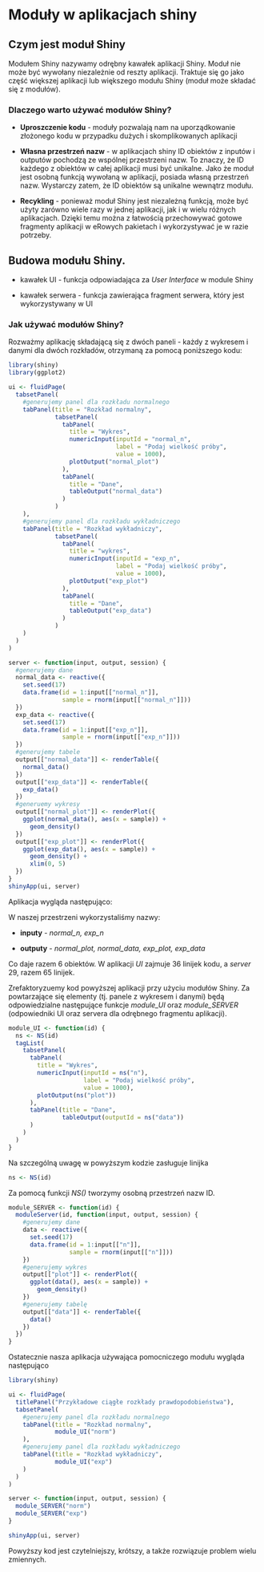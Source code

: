# Moduły w aplikacjach shiny

## Czym jest moduł Shiny

Modułem Shiny nazywamy odrębny kawałek aplikacji Shiny. Moduł nie może być wywołany niezależnie od reszty aplikacji. Traktuje się go jako część większej aplikacji lub większego modułu Shiny (moduł może składać się z modułów).

### Dlaczego warto używać modułów Shiny?

- **Uproszczenie kodu** - moduły pozwalają nam na uporządkowanie złożonego kodu w przypadku dużych i skomplikowanych aplikacji

- **Własna przestrzeń nazw** - w aplikacjach shiny ID obiektów z inputów i outputów pochodzą ze wspólnej przestrzeni nazw. To znaczy, że ID każdego z obiektów w całej aplikacji musi być unikalne. Jako że moduł jest osobną funkcją wywołaną w aplikacji, posiada własną przestrzeń nazw. Wystarczy zatem, że ID obiektów są unikalne wewnątrz modułu.

- **Recykling** - ponieważ moduł Shiny jest niezależną funkcją, może być użyty zarówno wiele razy w jednej aplikacji, jak i w wielu różnych aplikacjach. Dzięki temu można z łatwością przechowywać gotowe fragmenty aplikacji w eRowych pakietach i wykorzystywać je w razie potrzeby.

## Budowa modułu Shiny.

- kawałek UI - funkcja odpowiadająca za *User Interface* w module Shiny

- kawałek serwera - funkcja zawierająca fragment serwera, który jest wykorzystywany w UI

### Jak używać modułów Shiny?

Rozważmy aplikację składającą się z dwóch paneli - każdy z wykresem i danymi dla dwóch rozkładów, otrzymaną za pomocą poniższego kodu:\newline


```r
library(shiny)
library(ggplot2)

ui <- fluidPage(
  tabsetPanel(
    #generujemy panel dla rozkładu normalnego
    tabPanel(title = "Rozkład normalny",
             tabsetPanel(
               tabPanel(
                 title = "Wykres",
                 numericInput(inputId = "normal_n",
                              label = "Podaj wielkość próby", 
                              value = 1000),
                 plotOutput("normal_plot")
               ),
               tabPanel(
                 title = "Dane",
                 tableOutput("normal_data")
               )
             )
    ),
    #generujemy panel dla rozkładu wykładniczego
    tabPanel(title = "Rozkład wykładniczy",
             tabsetPanel(
               tabPanel(
                 title = "wykres",
                 numericInput(inputId = "exp_n",
                              label = "Podaj wielkość próby", 
                              value = 1000),
                 plotOutput("exp_plot")
               ),
               tabPanel(
                 title = "Dane",
                 tableOutput("exp_data")
               )
             )
    )
  )
)

server <- function(input, output, session) {
  #generujemy dane
  normal_data <- reactive({
    set.seed(17)
    data.frame(id = 1:input[["normal_n"]],
               sample = rnorm(input[["normal_n"]]))
  })
  exp_data <- reactive({
    set.seed(17)
    data.frame(id = 1:input[["exp_n"]],
               sample = rnorm(input[["exp_n"]]))
  })
  #generujemy tabele
  output[["normal_data"]] <- renderTable({
    normal_data()
  })
  output[["exp_data"]] <- renderTable({
    exp_data()
  })
  #generuemy wykresy
  output[["normal_plot"]] <- renderPlot({
    ggplot(normal_data(), aes(x = sample)) +
      geom_density()
  })
  output[["exp_plot"]] <- renderPlot({
    ggplot(exp_data(), aes(x = sample)) +
      geom_density() +
      xlim(0, 5)
  })
}
shinyApp(ui, server)
```

Aplikacja wygląda następująco:

\begin{center}
\begin{figure}
\includegraphics[width=700pt, height = 300 pt]{img/app_screen1.PNG}
\end{figure}
\end{center}

W naszej przestrzeni wykorzystaliśmy nazwy: 

- **inputy** - *normal_n, exp_n*

- **outputy** - *normal_plot, normal_data, exp_plot, exp_data*

Co daje razem 6 obiektów. W aplikacji *UI* zajmuje 36 linijek kodu, a *server* 29, razem 65 linijek.


Zrefaktoryzuemy kod powyższej aplikacji przy użyciu modułów Shiny. Za powtarzające się elementy (tj. panele z wykresem i danymi) będą odpowiedzialne następujące funkcje *module_UI* oraz *module_SERVER* (odpowiedniki UI oraz servera dla odrębnego fragmentu aplikacji).

```r
module_UI <- function(id) {
  ns <- NS(id)
  tagList(
    tabsetPanel(
      tabPanel(
        title = "Wykres",
        numericInput(inputId = ns("n"),
                     label = "Podaj wielkość próby", 
                     value = 1000),
        plotOutput(ns("plot"))
      ),
      tabPanel(title = "Dane",
               tableOutput(outputId = ns("data"))
      )
    )
  )
}
```

Na szczególną uwagę w powyższym kodzie zasługuje linijka 

```r
ns <- NS(id)
```

Za pomocą funkcji *NS()* tworzymy osobną przestrzeń nazw ID.\newline

```r
module_SERVER <- function(id) {
  moduleServer(id, function(input, output, session) {
    #generujemy dane
    data <- reactive({
      set.seed(17)
      data.frame(id = 1:input[["n"]],
                 sample = rnorm(input[["n"]]))
    })
    #generujemy wykres
    output[["plot"]] <- renderPlot({
      ggplot(data(), aes(x = sample)) +
        geom_density()
    })
    #generujemy tabelę
    output[["data"]] <- renderTable({
      data()
    })
  })
}
```

Ostatecznie nasza aplikacja używająca pomocniczego modułu wygląda następująco

```r
library(shiny)

ui <- fluidPage(
  titlePanel("Przykładowe ciągłe rozkłady prawdopodobieństwa"),
  tabsetPanel(
    #generujemy panel dla rozkładu normalnego
    tabPanel(title = "Rozkład normalny",
             module_UI("norm") 
    ),
    #generujemy panel dla rozkładu wykładniczego
    tabPanel(title = "Rozkład wykładniczy",
             module_UI("exp") 
    )
  )
)

server <- function(input, output, session) {
  module_SERVER("norm")
  module_SERVER("exp")
}

shinyApp(ui, server)
```


Powyższy kod jest czytelniejszy, krótszy, a także rozwiązuje problem wielu zmiennych.
